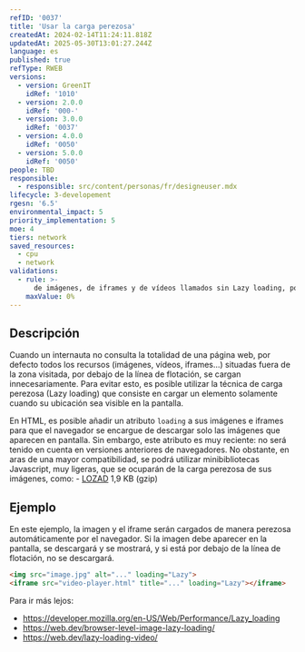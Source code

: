 ```yaml
---
refID: '0037'
title: 'Usar la carga perezosa'
createdAt: 2024-02-14T11:24:11.818Z
updatedAt: 2025-05-30T13:01:27.244Z
language: es
published: true
refType: RWEB
versions:
  - version: GreenIT
    idRef: '1010'
  - version: 2.0.0
    idRef: '000-'
  - version: 3.0.0
    idRef: '0037'
  - version: 4.0.0
    idRef: '0050'
  - version: 5.0.0
    idRef: '0050'
people: TBD
responsible:
  - responsible: src/content/personas/fr/designeuser.mdx
lifecycle: 3-developement
rgesn: '6.5'
environmental_impact: 5
priority_implementation: 5
moe: 4
tiers: network
saved_resources:
  - cpu
  - network
validations:
  - rule: >-
      de imágenes, de iframes y de vídeos llamados sin Lazy loading, por debajo de la línea de flotación
    maxValue: 0%
---
```


## Descripción
Cuando un internauta no consulta la totalidad de una página web, por defecto todos los recursos (imágenes, vídeos, iframes...) situadas fuera de la zona visitada, por debajo de la línea de flotación, se cargan innecesariamente. Para evitar esto, es posible utilizar la técnica de carga perezosa (Lazy loading) que consiste en cargar un elemento solamente cuando su ubicación sea visible en la pantalla.

En HTML, es posible añadir un atributo `loading` a sus imágenes e iframes para que el navegador se encargue de descargar solo las imágenes que aparecen en pantalla. Sin embargo, este atributo es muy reciente: no será tenido en cuenta en versiones anteriores de navegadores. No obstante, en aras de una mayor compatibilidad, se podrá utilizar minibibliotecas Javascript, muy ligeras, que se ocuparán de la carga perezosa de sus imágenes, como:
	- [LOZAD](https:///cdn.jsdelivr.net/npm/lozad) 1,9 KB (gzip)
	
## Ejemplo
En este ejemplo, la imagen y el iframe serán cargados de manera perezosa automáticamente por el navegador. Si la imagen debe aparecer en la pantalla, se descargará y se mostrará, y si está por debajo de la línea de flotación, no se descargará.

```html
<img src="image.jpg" alt="..." loading="Lazy">
<iframe src="video-player.html" title="..." loading="Lazy"></iframe>
```

Para ir más lejos:
 - https://developer.mozilla.org/en-US/Web/Performance/Lazy_loading
 - https://web.dev/browser-level-image-lazy-loading/
 - https://web.dev/lazy-loading-video/


